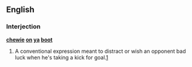 ==English==

===Interjection===
'''[[chewie]] [[on]] [[ya]] [[boot]]'''

# {{Australian rules football}} A conventional expression meant to distract or wish an opponent bad luck when he's taking a kick for goal.[http://www.uni-koblenz.de/anglistik/subjects/as/papers/bastian/bastian.html##3c]
